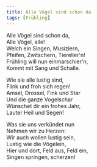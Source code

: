 ```yaml
---
title: Alle Vögel sind schon da
tags: [Frühling]
---
```


Alle Vögel sind schon da,  
Alle Vögel, alle!  
Welch ein Singen, Musiziern,  
Pfeifen, Zwitschern, Tierelier'n!  
Frühling will nun einmarschier'n,  
Kommt mit Sang und Schalle.  
  
Wie sie alle lustig sind,  
Flink und froh sich regen!  
Amsel, Drossel, Fink und Star  
Und die ganze Vogelschar  
Wünschet dir ein frohes Jahr,  
Lauter Heil und Segen!  
  
Was sie uns verkündet nun  
Nehmen wir zu Herzen:  
Wir auch wollen lustig sein,  
Lustig wie die Vögelein,  
Hier und dort, Feld aus, Feld ein,  
Singen springen, scherzen!  

